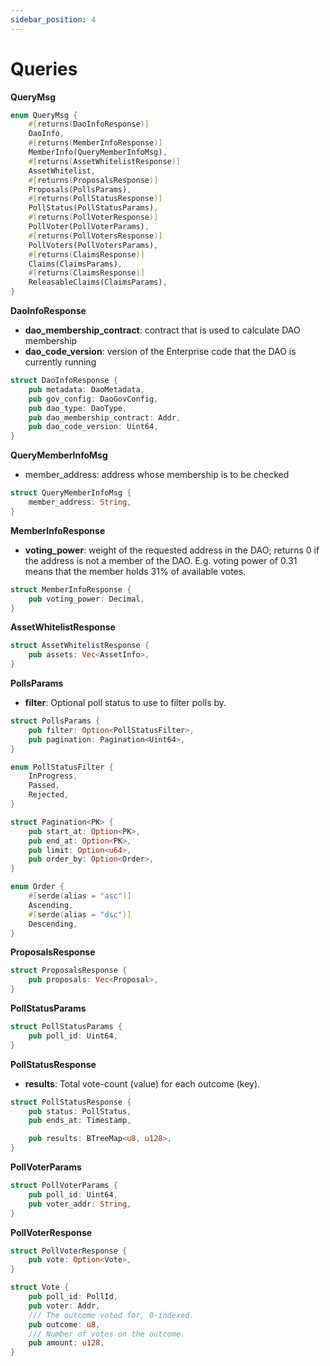 ```yaml
---
sidebar_position: 4
---
```


# Queries

**QueryMsg**

```rust
enum QueryMsg {
    #[returns(DaoInfoResponse)]
    DaoInfo,
    #[returns(MemberInfoResponse)]
    MemberInfo(QueryMemberInfoMsg),
    #[returns(AssetWhitelistResponse)]
    AssetWhitelist,
    #[returns(ProposalsResponse)]
    Proposals(PollsParams),
    #[returns(PollStatusResponse)]
    PollStatus(PollStatusParams),
    #[returns(PollVoterResponse)]
    PollVoter(PollVoterParams),
    #[returns(PollVotersResponse)]
    PollVoters(PollVotersParams),
    #[returns(ClaimsResponse)]
    Claims(ClaimsParams),
    #[returns(ClaimsResponse)]
    ReleasableClaims(ClaimsParams),
}
```

**DaoInfoResponse**

- **dao_membership_contract**: contract that is used to calculate DAO membership
- **dao_code_version**: version of the Enterprise code that the DAO is currently running

```rust
struct DaoInfoResponse {
    pub metadata: DaoMetadata,
    pub gov_config: DaoGovConfig,
    pub dao_type: DaoType,
    pub dao_membership_contract: Addr,
    pub dao_code_version: Uint64,
}
```

**QueryMemberInfoMsg**

- member_address: address whose membership is to be checked

```rust
struct QueryMemberInfoMsg {
    member_address: String,
}
```

**MemberInfoResponse**

- **voting_power**: weight of the requested address in the DAO; returns 0 if the address is not a member of the DAO. E.g. voting power of 0.31 means that the member holds 31% of available votes.

```rust
struct MemberInfoResponse {
    pub voting_power: Decimal,
}
```

**AssetWhitelistResponse**

```rust
struct AssetWhitelistResponse {
    pub assets: Vec<AssetInfo>,
}
```

**PollsParams**

- **filter**: Optional poll status to use to filter polls by.

```rust
struct PollsParams {
    pub filter: Option<PollStatusFilter>,
    pub pagination: Pagination<Uint64>,
}

enum PollStatusFilter {
    InProgress,
    Passed,
    Rejected,
}

struct Pagination<PK> {
    pub start_at: Option<PK>,
    pub end_at: Option<PK>,
    pub limit: Option<u64>,
    pub order_by: Option<Order>,
}

enum Order {
    #[serde(alias = "asc")]
    Ascending,
    #[serde(alias = "dsc")]
    Descending,
}
```

**ProposalsResponse**

```rust
struct ProposalsResponse {
    pub proposals: Vec<Proposal>,
}
```

**PollStatusParams**

```rust
struct PollStatusParams {
    pub poll_id: Uint64,
}
```

**PollStatusResponse**

- **results**: Total vote-count (value) for each outcome (key).

```rust
struct PollStatusResponse {
    pub status: PollStatus,
    pub ends_at: Timestamp,

    pub results: BTreeMap<u8, u128>,
}
```

**PollVoterParams**

```rust
struct PollVoterParams {
    pub poll_id: Uint64,
    pub voter_addr: String,
}
```

**PollVoterResponse**

```rust
struct PollVoterResponse {
    pub vote: Option<Vote>,
}

struct Vote {
    pub poll_id: PollId,
    pub voter: Addr,
    /// The outcome voted for, 0-indexed.
    pub outcome: u8,
    /// Number of votes on the outcome.
    pub amount: u128,
}
```